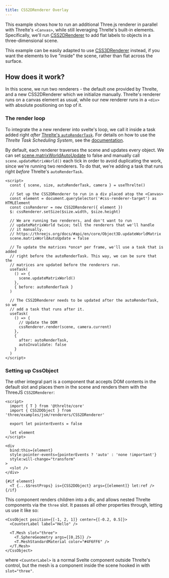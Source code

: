 ```yaml
---
title: CSS2DRenderer Overlay
---
```


This example shows how to run an additional Three.js renderer in parallel with
Threlte's `<Canvas>`, while still leveraging Threlte's built-in elements.
Specifically, we'll run
[CSS2DRenderer](https://threejs.org/docs/index.html#examples/en/renderers/CSS2DRenderer)
to add flat labels to objects in a three-dimensional scene.

This example can be easily adapted to use
[CSS3DRenderer](https://threejs.org/docs/index.html#examples/en/renderers/CSS3DRenderer)
instead, if you want the elements to live "inside" the scene, rather than flat
across the surface.

<Example path="renderers/CSS2DRenderer" />

## How does it work?

In this scene, we run two renderers - the default one provided by Threlte, and a
new CSS2DRenderer which we initialize manually. Threlte's renderer runs on a
canvas element as usual, while our new renderer runs in a `<div>` with absolute
positioning on top of it.

### The render loop

To integrate the a new renderer into svelte's loop, we call it inside a task
added right *after* [Threlte's
`autoRenderTask`](/docs/learn/basics/scheduling-tasks#default-tasks). For
details on how to use the *Threlte Task Scheduling System*, see the
[documentation](/docs/learn/basics/scheduling-tasks).

By default, each renderer traverses the scene and updates every object. We can
set
[scene.matrixWorldAutoUpdate](https://threejs.org/docs/#api/en/core/Object3D.matrixAutoUpdate)
to false and manually call `scene.updateMatrixWorld()` each tick in order to
avoid duplicating the work, since we're running two renderers. To do that, we're
adding a task that runs right *before* Threlte's `autoRenderTask`.

```svelte title="Scene.svelte"
<script>
  const { scene, size, autoRenderTask, camera } = useThrelte()

  // Set up the CSS2DRenderer to run in a div placed atop the <Canvas>
  const element = document.querySelector('#css-renderer-target') as HTMLElement
  const cssRenderer = new CSS2DRenderer({ element })
  $: cssRenderer.setSize($size.width, $size.height)

  // We are running two renderers, and don't want to run
  // updateMatrixWorld twice; tell the renderers that we'll handle
  // it manually.
  // https://threejs.org/docs/#api/en/core/Object3D.updateWorldMatrix
  scene.matrixWorldAutoUpdate = false

  // To update the matrices *once* per frame, we'll use a task that is added
  // right before the autoRenderTask. This way, we can be sure that the
  // matrices are updated before the renderers run.
  useTask(
    () => {
      scene.updateMatrixWorld()
    },
    { before: autoRenderTask }
  )

  // The CSS2DRenderer needs to be updated after the autoRenderTask, so we
  // add a task that runs after it.
  useTask(
    () => {
      // Update the DOM
      cssRenderer.render(scene, camera.current)
    },
    {
      after: autoRenderTask,
      autoInvalidate: false
    }
  )
</script>
```

### Setting up CssObject

The other integral part is a component that accepts DOM contents in the default
slot and places them in the scene and renders them with the ThreeJS
`CSS2DRenderer`:

```svelte title="CssObject.svelte"
<script>
  import { T } from '@threlte/core'
  import { CSS2DObject } from 'three/examples/jsm/renderers/CSS2DRenderer'

  export let pointerEvents = false

  let element
</script>

<div
  bind:this={element}
  style:pointer-events={pointerEvents ? 'auto' : 'none !important'}
  style:will-change="transform"
>
  <slot />
</div>

{#if element}
  <T {...$$restProps} is={CSS2DObject} args={[element]} let:ref />
{/if}
```

This component renders children into a div, and allows nested Threlte components
via the `three` slot. It passes all other properties through, letting us use it
like so:

```svelte
<CssObject position={[-1, 2, 1]} center={[-0.2, 0.5]}>
  <CounterLabel label="Hello" />

  <T.Mesh slot="three">
    <T.SphereGeometry args={[0.25]} />
    <T.MeshStandardMaterial color="#4F6FF6" />
  </T.Mesh>
</CssObject>
```

where `<CounterLabel>` is a normal Svelte component outside Threlte's control,
but the mesh is a component inside the scene hooked in with `slot="three"`.
